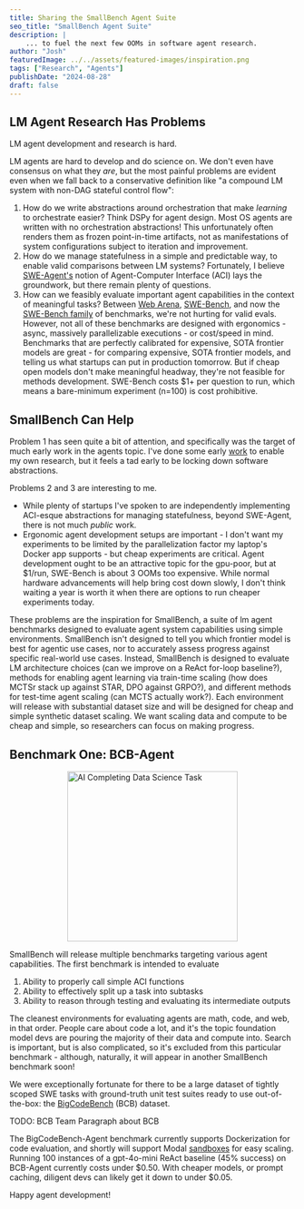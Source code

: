 ```yaml
---
title: Sharing the SmallBench Agent Suite
seo_title: "SmallBench Agent Suite"
description: |
    ... to fuel the next few OOMs in software agent research.
author: "Josh"
featuredImage: ../../assets/featured-images/inspiration.png
tags: ["Research", "Agents"]
publishDate: "2024-08-28"
draft: false
---
```


## LM Agent Research Has Problems

LM agent development and research is hard. 

LM agents are hard to develop and do science on. We don't even have consensus on what they *are*, but the most painful problems are evident even when we fall back to a conservative definition like "a compound LM system with non-DAG stateful control flow":
1. How do we write abstractions around orchestration that make *learning* to orchestrate easier? Think DSPy for agent design. Most OS agents are written with no orchestration abstractions! This unfortunately often renders them as frozen point-in-time artifacts, not as manifestations of system configurations subject to iteration and improvement.
2. How do we manage statefulness in a simple and predictable way, to enable valid comparisons between LM systems? Fortunately, I believe [SWE-Agent's](https://arxiv.org/abs/2405.15793) notion of Agent-Computer Interface (ACI) lays the groundwork, but there remain plenty of questions.
3. How can we feasibly evaluate important agent capabilities in the context of meaningful tasks? Between [Web Arena](https://webarena.dev), [SWE-Bench](https://www.swebench.com/lite.html), and now the [SWE-Bench family](https://arxiv.org/pdf/2407.13168) of benchmarks, we're not hurting for valid evals. However, not all of these benchmarks are designed with ergonomics - async, massively parallelizable executions - or cost/speed in mind. Benchmarks that are perfectly calibrated for expensive, SOTA frontier models are great - for comparing expensive, SOTA frontier models, and telling us what startups can put in production tomorrow. But if cheap open models don't make meaningful headway, they're not feasible for methods development. SWE-Bench costs $1+ per question to run, which means a bare-minimum experiment (n=100) is cost prohibitive.

## SmallBench Can Help

Problem 1 has seen quite a bit of attention, and specifically was the target of much early work in the agents topic. I've done some early [work](https://github.com/JoshuaPurtell/Apropos) to enable my own research, but it feels a tad early to be locking down software abstractions. 

Problems 2 and 3 are interesting to me. 
- While plenty of startups I've spoken to are independently implementing ACI-esque abstractions for managing statefulness, beyond SWE-Agent, there is not much *public* work. 
- Ergonomic agent development setups are important - I don't want my experiments to be limited by the parallelization factor my laptop's Docker app supports - but cheap experiments are critical. Agent development ought to be an attractive topic for the gpu-poor, but at $1/run, SWE-Bench is about 3 OOMs too expensive. While normal hardware advancements will help bring cost down slowly, I don't think waiting a year is worth it when there are options to run cheaper experiments today.

These problems are the inspiration for SmallBench, a suite of lm agent benchmarks designed to evaluate agent system capabilities using simple environments. SmallBench isn't designed to tell you which frontier model is best for agentic use cases, nor to accurately assess progress against specific real-world use cases.
Instead, SmallBench is designed to evaluate LM architecture choices (can we improve on a ReAct for-loop baseline?), methods for enabling agent learning via train-time scaling (how does MCTSr stack up against STAR, DPO against GRPO?), and different methods for test-time agent scaling (can MCTS actually work?).
Each environment will release with substantial dataset size and will be designed for cheap and simple synthetic dataset scaling. We want scaling data and compute to be cheap and simple, so researchers can focus on making progress.

## Benchmark One: BCB-Agent

<div style="display: flex; justify-content: center;">
  <img src="https://raw.githubusercontent.com/JoshuaPurtell/SmallBench/main/assets/data_science_small.gif" alt="AI Completing Data Science Task" width="300" />
</div>

SmallBench will release multiple benchmarks targeting various agent capabilities. The first benchmark is intended to evaluate
 1. Ability to properly call simple ACI functions
 2. Ability to effectively split up a task into subtasks
 3. Ability to reason through testing and evaluating its intermediate outputs

The cleanest environments for evaluating agents are math, code, and web, in that order. People care about code a lot, and it's the topic foundation model devs are pouring the majority of their data and compute into.
Search is important, but is also complicated, so it's excluded from this particular benchmark - although, naturally, it will appear in another SmallBench benchmark soon!

We were exceptionally fortunate for there to be a large dataset of tightly scoped SWE tasks with ground-truth unit test suites ready to use out-of-the-box: the [BigCodeBench](https://bigcode-bench.github.io) (BCB) dataset.

TODO: BCB Team Paragraph about BCB

The BigCodeBench-Agent benchmark currently supports Dockerization for code evaluation, and shortly will support Modal [sandboxes](https://modal.com/docs/guide/sandbox) for easy scaling. 
Running 100 instances of a gpt-4o-mini ReAct baseline (45% success) on BCB-Agent currently costs under \$0.50. With cheaper models, or prompt caching, diligent devs can likely get it down to under \$0.05. 

Happy agent development!


